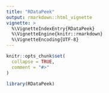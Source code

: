 ```yaml
---
title: "RDataPeek"
output: rmarkdown::html_vignette
vignette: >
  %\VignetteIndexEntry{RDataPeek}
  %\VignetteEngine{knitr::rmarkdown}
  %\VignetteEncoding{UTF-8}
---
```


```r
knitr::opts_chunk$set(
  collapse = TRUE,
  comment = "#>"
)
```

```r
library(RDataPeek)
```
